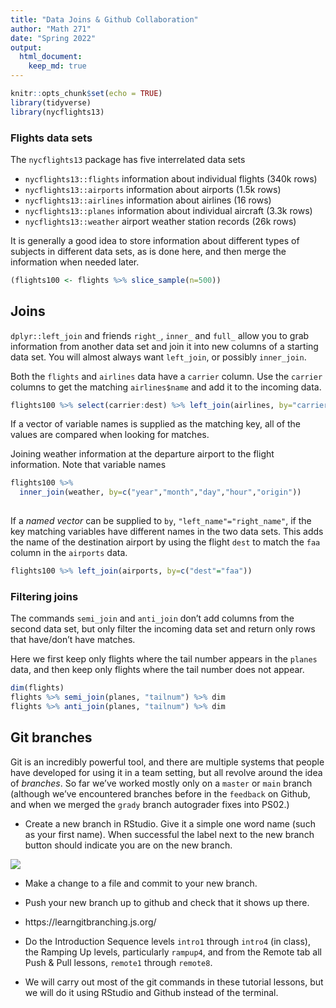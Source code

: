 ```yaml
---
title: "Data Joins & Github Collaboration"
author: "Math 271"
date: "Spring 2022"
output: 
  html_document:
    keep_md: true
---
```


```r
knitr::opts_chunk$set(echo = TRUE)
library(tidyverse)
library(nycflights13)
```

### Flights data sets

The `nycflights13` package has five interrelated data sets

- `nycflights13::flights` information about individual flights (340k rows)
- `nycflights13::airports` information about airports (1.5k rows)
- `nycflights13::airlines` information about airlines (16 rows)
- `nycflights13::planes` information about individual aircraft (3.3k rows)
- `nycflights13::weather` airport weather station records (26k rows)

It is generally a good idea to store information about different types of subjects in different data sets, as is done here, and then merge the information when needed later.


```r
(flights100 <- flights %>% slice_sample(n=500))
```

## Joins

`dplyr::left_join` and friends `right_`, `inner_` and  `full_` allow you to grab information from another data set and join it into new columns of a starting data set. You will almost always want `left_join`, or possibly `inner_join`.

Both the `flights` and `airlines` data have a `carrier` column. Use the `carrier` columns to get the matching `airlines$name` and add it to the incoming data.
```r
flights100 %>% select(carrier:dest) %>% left_join(airlines, by="carrier")
```
If a vector of variable names is supplied as the matching key, all of the values are compared when looking for matches.


Joining weather information at the departure airport to the flight information. Note that variable names

```r
flights100 %>%
  inner_join(weather, by=c("year","month","day","hour","origin"))
  
```

If a _named vector_ can be supplied to `by`, `"left_name"="right_name"`, if the key matching variables have different names in the two data sets. This adds the name of the destination airport by using the flight `dest` to match the `faa` column in the `airports` data.

```r
flights100 %>% left_join(airports, by=c("dest"="faa"))
```

### Filtering joins

The commands `semi_join` and `anti_join` don't add columns from the second data set, but only filter the incoming data set and return only rows that have/don't have matches.

Here we first keep only flights where the tail number appears in the `planes` data, and then keep only flights where the tail number does not appear.
```r
dim(flights)
flights %>% semi_join(planes, "tailnum") %>% dim 
flights %>% anti_join(planes, "tailnum") %>% dim
```


## Git branches

Git is an incredibly powerful tool, and there are multiple systems that people have developed for using it in a team setting, but all revolve around the idea of _branches_. So far we've worked mostly only on a `master` or `main` branch (although we've encountered branches before in the `feedback` on Github, and when we merged the `grady` branch autograder fixes into PS02.)

- Create a new branch in RStudio. Give it a simple one word name (such as your first name). When successful the label next to the new branch button should indicate you are on the new branch.

![](figure/new-branch.png)

- Make a change to a file and commit to your new branch.
- Push your new branch up to github and check that it shows up there.

- https://learngitbranching.js.org/
- Do the Introduction Sequence levels `intro1` through `intro4` (in class), the Ramping Up levels, particularly `rampup4`, and from the Remote tab all Push & Pull lessons, `remote1` through `remote8`.
- We will carry out most of the git commands in these tutorial lessons, but we will do it using RStudio and Github instead of the terminal. 